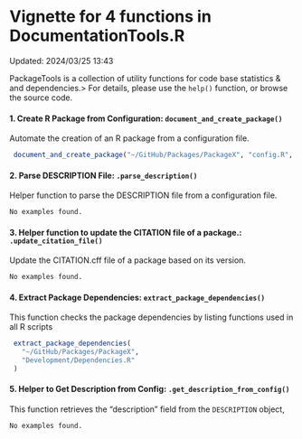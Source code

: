 # Vignette for 4 functions in DocumentationTools.R
Updated: 2024/03/25 13:43

PackageTools is a collection of utility functions for code base statistics & and dependencies.> For details, please use the `help()` function, or browse the source code.

#### 1. Create R Package from Configuration: `document_and_create_package()`
Automate the creation of an R package from a configuration file.

```r
 document_and_create_package("~/GitHub/Packages/PackageX", "config.R", TRUE)


```

#### 2. Parse DESCRIPTION File: `.parse_description()`
Helper function to parse the DESCRIPTION file from a configuration file.

```r
No examples found.

```

#### 3. Helper function to update the CITATION file of a package.: `.update_citation_file()`
Update the CITATION.cff file of a package based on its version.

```r
No examples found.

```

#### 4. Extract Package Dependencies: `extract_package_dependencies()`
This function checks the package dependencies by listing functions used in all R scripts

```r
 extract_package_dependencies(
   "~/GitHub/Packages/PackageX",
   "Development/Dependencies.R"
 )


```

#### 5. Helper to Get Description from Config: `.get_description_from_config()`
This function retrieves the "description" field from the `DESCRIPTION` object,

```r
No examples found.

```

